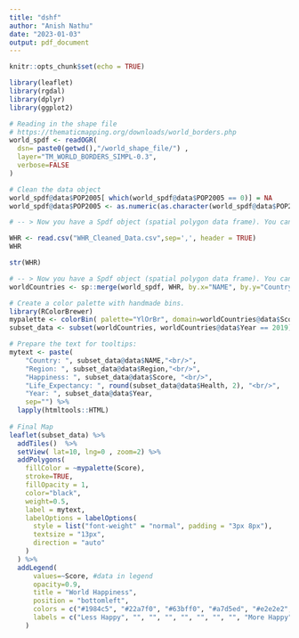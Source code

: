```yaml
---
title: "dshf"
author: "Anish Nathu"
date: "2023-01-03"
output: pdf_document
---
```


```r
knitr::opts_chunk$set(echo = TRUE)
```

```r
library(leaflet)
library(rgdal)
library(dplyr)
library(ggplot2)

# Reading in the shape file
# https://thematicmapping.org/downloads/world_borders.php
world_spdf <- readOGR( 
  dsn= paste0(getwd(),"/world_shape_file/") , 
  layer="TM_WORLD_BORDERS_SIMPL-0.3",
  verbose=FALSE
)


```

```r
# Clean the data object
world_spdf@data$POP2005[ which(world_spdf@data$POP2005 == 0)] = NA
world_spdf@data$POP2005 <- as.numeric(as.character(world_spdf@data$POP2005)) / 1000000 %>% round(2)

# -- > Now you have a Spdf object (spatial polygon data frame). You can start doing maps!
```


```r
WHR <- read.csv("WHR_Cleaned_Data.csv",sep=',', header = TRUE)
WHR
```

```r
str(WHR)
```


```r
# -- > Now you have a Spdf object (spatial polygon data frame). You can start doing maps!
worldCountries <- sp::merge(world_spdf, WHR, by.x="NAME", by.y="Country", all.x=TRUE, duplicateGeoms = TRUE) #all = TRUE dictates a left join from world_spdf
```


```r
# Create a color palette with handmade bins.
library(RColorBrewer)
mypalette <- colorBin( palette="YlOrBr", domain=worldCountries@data$Score, bins=7)
subset_data <- subset(worldCountries, worldCountries@data$Year == 2019)

# Prepare the text for tooltips:
mytext <- paste(
    "Country: ", subset_data@data$NAME,"<br/>", 
    "Region: ", subset_data@data$Region,"<br/>",
    "Happiness: ", subset_data@data$Score, "<br/>", 
    "Life_Expectancy: ", round(subset_data@data$Health, 2), "<br/>", 
    "Year: ", subset_data@data$Year,
    sep="") %>%
  lapply(htmltools::HTML)
 
# Final Map
leaflet(subset_data) %>% 
  addTiles()  %>% 
  setView( lat=10, lng=0 , zoom=2) %>%
  addPolygons( 
    fillColor = ~mypalette(Score), 
    stroke=TRUE, 
    fillOpacity = 1, 
    color="black", 
    weight=0.5,
    label = mytext,
    labelOptions = labelOptions( 
      style = list("font-weight" = "normal", padding = "3px 8px"), 
      textsize = "13px", 
      direction = "auto"
    )
  ) %>%
  addLegend( 
      values=~Score, #data in legend  
      opacity=0.9, 
      title = "World Happiness", 
      position = "bottomleft",
      colors = c("#1984c5", "#22a7f0", "#63bff0", "#a7d5ed", "#e2e2e2", "#e1a692", "#de6e56", "#e14b31", "#c23728"),
      labels = c("Less Happy", "", "", "", "", "", "", "", "More Happy"),
    )
```


```r

```

